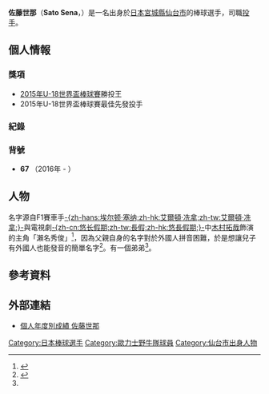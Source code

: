 {{Infobox NPB player|
name=佐藤世那|
image=Satoh-sena67.jpg|
width=|
birthdate={{birth date and age|1997|6|2}}|
birthplace={{JPN}}[[宮城縣|宮城縣]][[仙台市|仙台市]]|
position=投手|
team=|
number=67|
bats=右|
throws=右|
debutyear=|
debutteam=|
statyear=2016年|
statleague=NPB|
stat1label=勝—敗|
stat1value=|
stat2label=[[防禦率|防禦率]]|
stat2value=|
stat3label=[[三振|奪三振]]|
stat3value=|
teams=<nowiki></nowiki>
* [[仙台育英学园高等学校|仙台育英学园高等学校]]
* [[歐力士野牛|歐力士野牛]]（2016年－2018年）
}}
{{MedalTableTop}}
{{MedalSport|男子[[棒球|棒球]]}}
{{MedalCountry|{{JPN}}}}
{{MedalCompetition|[[U-18世界盃棒球賽|U-18世界盃棒球賽]]}}
{{MedalSilver|[[2015年U-18世界盃棒球賽|2015年 日本]]|隊際}}
{{MedalBottom}}
{{Japanese|japanese=佐藤 世那|kana=さとう せな|romaji=Sato Sena}}
'''佐藤世那'''（'''Sato Sena'''，{{bd|1997年|6月2日|catIdx=Sato, Sena}}）是一名出身於[[日本|日本]][[宮城縣|宮城縣]][[仙台市|仙台市]]的棒球選手，司職[[投手|投手]]。

== 個人情報 ==
=== 獎項 ===
* [[2015年U-18世界盃棒球賽|2015年U-18世界盃棒球賽]]勝投王
* 2015年U-18世界盃棒球賽最佳先發投手

=== 紀錄 ===

=== 背號 ===
* '''67''' （2016年 - ）

== 人物 ==
名字源自F1賽車手[[艾爾頓·冼拿|-{zh-hans:埃尔顿·塞纳;zh-hk:艾爾頓·冼拿;zh-tw:艾爾頓·冼拿;}-]]與電視劇[[悠長假期|-{zh-cn:悠长假期;zh-tw:長假;zh-hk:悠長假期;}-]]中[[木村拓哉|木村拓哉]]飾演的主角「瀨名秀俊」<ref name="nikkansports2015.03.23">{{cite news|url=http://www.nikkansports.com/baseball/highschool/news/1450905.html|title=佐藤世那６安打完封　Ｖ候補仙台育英大勝発進|publisher=[[日刊體育|日刊體育]]|date=2015-03-23|accessdate=2017-02-13|archive-date=2016-08-23|archive-url=https://web.archive.org/web/20160823105328/http://www.nikkansports.com/baseball/highschool/news/1450905.html|dead-url=no}}</ref>，因為父親自身的名字對於外國人拼音困難，於是想讓兒子有外國人也能發音的簡單名字<ref>{{cite news|url=http://www.tokyo-sports.co.jp/sports/baseball/380886/|title=仙台育英・佐藤世那 名前とキムタクとの因縁|publisher=[[東京體育|東京體育]]|date=2015-03-24|accessdate=2017-02-13|archive-date=2017-07-02|archive-url=https://web.archive.org/web/20170702190213/http://www.tokyo-sports.co.jp/sports/baseball/380886/|dead-url=no}}</ref>。有一個弟弟<ref name="nikkansports2015.03.23"/>。

== 參考資料 ==
{{reflist}}

== 外部連結 ==
* [https://web.archive.org/web/20170116124029/http://npb.jp/bis/players/51955132.html 個人年度別成績 佐藤世那] {{ja icon}} 


{{DEFAULTSORT:Sato, Sena}}
[[Category:日本棒球選手|Category:日本棒球選手]]
[[Category:歐力士野牛隊球員|Category:歐力士野牛隊球員]]
[[Category:仙台市出身人物|Category:仙台市出身人物]]
{{bio-stub}}